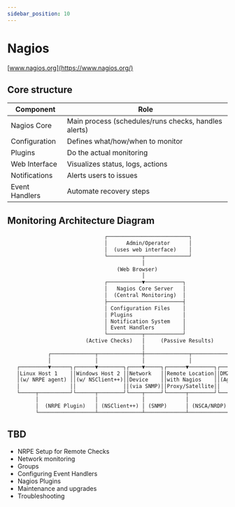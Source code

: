 ```yaml
---
sidebar_position: 10
---
```


# Nagios

[www.nagios.org](https://www.nagios.org/)

<DocCardList />

## Core structure

| Component      | Role                                                 |
| -------------- | ---------------------------------------------------- |
| Nagios Core    | Main process (schedules/runs checks, handles alerts) |
| Configuration  | Defines what/how/when to monitor                     |
| Plugins        | Do the actual monitoring                             |
| Web Interface  | Visualizes status, logs, actions                     |
| Notifications  | Alerts users to issues                               |
| Event Handlers | Automate recovery steps                              |


## Monitoring Architecture Diagram

```txt
                               ┌──────────────────────────┐
                               │      Admin/Operator      │
                               │  (uses web interface)    │
                               └───────────┬──────────────┘
                                           │
                                   (Web Browser)
                                           │
                               ┌───────────▼────────────┐
                               │   Nagios Core Server   │
                               │  (Central Monitoring)  │
                               ├────────────────────────┤
                               │ Configuration Files    │
                               │ Plugins                │
                               │ Notification System    │
                               │ Event Handlers         │
                               └───────────┬────────────┘
                         (Active Checks)   │     (Passive Results)
                                           │
             ┌──────────────┬──────────────┼──────────────┬─────────────┐
             │              │              │              │             │
   ┌─────────▼──────┐┌──────▼────────┐┌────▼─────┐┌──────▼────────┐┌────▼─────┐
   │Linux Host 1    ││Windows Host 2 ││Network   ││Remote Location││DMZ Server │
   │(w/ NRPE agent) ││(w/ NSClient++)││Device    ││with Nagios    ││(Agentless)│
   │                ││               ││(via SNMP)││Proxy/Satellite││           │
   └─────┬──────────┘└──────┬────────┘└────┬─────┘└──────┬────────┘└────┬──────┘
         │                  │              │             │              │
         │  (NRPE Plugin)   │ (NSClient++) │ (SNMP)      │ (NSCA/NRDP)  │ (Ping/HTTP)
         └──────────────────┴──────────────┴─────────────┴──────────────┴──────────┘

```

## TBD

- NRPE Setup for Remote Checks
- Network monitoring
- Groups
- Configuring Event Handlers
- Nagios Plugins
- Maintenance and upgrades
- Troubleshooting
